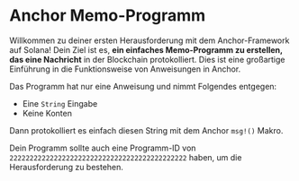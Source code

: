# Anchor Memo-Programm

Willkommen zu deiner ersten Herausforderung mit dem Anchor-Framework auf Solana! Dein Ziel ist es, **ein einfaches Memo-Programm zu erstellen, das eine Nachricht** in der Blockchain protokolliert. Dies ist eine großartige Einführung in die Funktionsweise von Anweisungen in Anchor.

Das Programm hat nur eine Anweisung und nimmt Folgendes entgegen:

- Eine `String` Eingabe
- Keine Konten

Dann protokolliert es einfach diesen String mit dem Anchor `msg!()` Makro.

Dein Programm sollte auch eine Programm-ID von `22222222222222222222222222222222222222222222` haben, um die Herausforderung zu bestehen.
